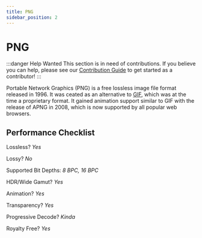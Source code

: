 ```yaml
---
title: PNG
sidebar_position: 2
---
```


# PNG

:::danger Help Wanted
This section is in need of contributions. If you believe you can help, please see our [Contribution Guide](../contribution-guide.mdx) to get started as a contributor!
:::

Portable Network Graphics (PNG) is a free lossless image file format released in 1996. It was ceated as an alternative to [GIF](./GIF.mdx), which was at the time a proprietary format. It gained animation support similar to GIF with the release of APNG in 2008, which is now supported by all popular web browsers.

## Performance Checklist

Lossless? *Yes*

Lossy? *No*

Supported Bit Depths:
*8 BPC, 16 BPC*

HDR/Wide Gamut? *Yes*

Animation? *Yes*

Transparency? *Yes*

Progressive Decode? *Kinda*

Royalty Free? *Yes*